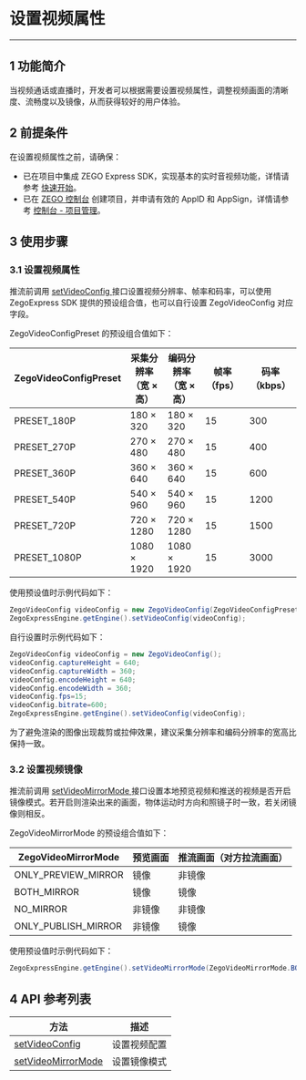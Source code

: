 # 设置视频属性

- - -

## 1 功能简介

当视频通话或直播时，开发者可以根据需要设置视频属性，调整视频画面的清晰度、流畅度以及镜像，从而获得较好的用户体验。

## 2 前提条件

在设置视频属性之前，请确保：

- 已在项目中集成 ZEGO Express SDK，实现基本的实时音视频功能，详情请参考 [快速开始](#195)。
- 已在 [ZEGO 控制台](https://console.zego.im) 创建项目，并申请有效的 AppID 和 AppSign，详情请参考 [控制台 - 项目管理](#1265)。



## 3 使用步骤

### 3.1 设置视频属性

推流前调用 [setVideoConfig ](https://doc-zh.zego.im/article/api?doc=Express_Video_SDK_API~Java~class~im-zego-zegoexpress-zego-express-engine#set-video-config) 接口设置视频分辨率、帧率和码率，可以使用 ZegoExpress SDK 提供的预设组合值，也可以自行设置 ZegoVideoConfig 对应字段。

ZegoVideoConfigPreset 的预设组合值如下：  
	
| ZegoVideoConfigPreset | 采集分辨率<br/>（宽 × 高） | 编码分辨率<br/>（宽 × 高） | 帧率（fps） | 码率（kbps） |
| ------------------- | ------------------ | --------------- | --------- | ---------- |
|      PRESET_180P      |       180 × 320        |      180 × 320      |     15      |     300      |
|      PRESET_270P      |       270 × 480        |      270 × 480      |     15      |     400      |
|      PRESET_360P      |       360 × 640        |      360 × 640      |     15      |     600      |
|      PRESET_540P      |       540 × 960        |      540 × 960      |     15      |     1200     |
|      PRESET_720P      |       720 × 1280       |      720 × 1280     |     15      |     1500     |
|     PRESET_1080P      |       1080 × 1920      |     1080 × 1920     |     15      |     3000     |  

使用预设值时示例代码如下：
```java
ZegoVideoConfig videoConfig = new ZegoVideoConfig(ZegoVideoConfigPreset.PRESET_1080P);
ZegoExpressEngine.getEngine().setVideoConfig(videoConfig);
```

自行设置时示例代码如下：
```java
ZegoVideoConfig videoConfig = new ZegoVideoConfig();
videoConfig.captureHeight = 640;
videoConfig.captureWidth = 360;
videoConfig.encodeHeight = 640;
videoConfig.encodeWidth = 360;
videoConfig.fps=15;
videoConfig.bitrate=600;
ZegoExpressEngine.getEngine().setVideoConfig(videoConfig);
```

<div class = 'mk-hint'>

为了避免渲染的图像出现裁剪或拉伸效果，建议采集分辨率和编码分辨率的宽高比保持一致。
</div>

### 3.2 设置视频镜像

推流前调用 [setVideoMirrorMode ](https://doc-zh.zego.im/article/api?doc=Express_Video_SDK_API~Java~class~im-zego-zegoexpress-zego-express-engine#set-video-mirror-mode) 接口设置本地预览视频和推送的视频是否开启镜像模式。若开启则渲染出来的画面，物体运动时方向和照镜子时一致，若关闭镜像则相反。

ZegoVideoMirrorMode 的预设组合值如下：

| ZegoVideoMirrorMode | 预览画面 | 推流画面（对方拉流画面） |
| ----------------- | ------ | ---------------------- |
| ONLY_PREVIEW_MIRROR |   镜像   |          非镜像          |
| BOTH_MIRROR     |   镜像   |           镜像           |
| NO_MIRROR      |  非镜像  |          非镜像          |
| ONLY_PUBLISH_MIRROR |  非镜像  |           镜像           |

使用预设值时示例代码如下：
```java
ZegoExpressEngine.getEngine().setVideoMirrorMode(ZegoVideoMirrorMode.BOTH_MIRROR);
```

## 4 API 参考列表

| 方法                                                         | 描述         |
| ------------------------------------------------------------ | ------------ |
| [setVideoConfig ](https://doc-zh.zego.im/article/api?doc=Express_Video_SDK_API~Java~class~im-zego-zegoexpress-zego-express-engine#set-video-config) | 设置视频配置 |
| [setVideoMirrorMode ](https://doc-zh.zego.im/article/api?doc=Express_Video_SDK_API~Java~class~im-zego-zegoexpress-zego-express-engine#set-video-mirror-mode) | 设置镜像模式 |
